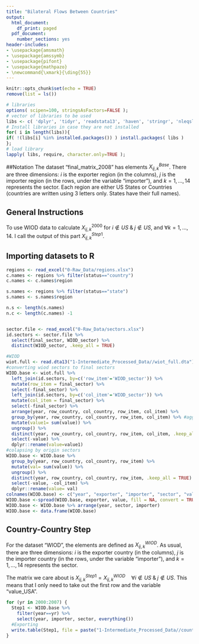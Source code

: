 ```yaml
---
title: "Bilateral Flows Between Countries"
output:
  html_document:
    df_print: paged
  pdf_document:
    number_sections: yes
header-includes:
- \usepackage{amsmath}
- \usepackage{amssymb}
- \usepackage{pifont}
- \usepackage{mathpazo}
- \newcommand{\xmark}{\ding{55}}
---
```



```r
knitr::opts_chunk$set(echo = TRUE)
remove(list = ls())
```

```r
# libraries
options( scipen=100, stringsAsFactors=FALSE );
# vector of libraries to be used
libs <- c( 'dplyr', 'tidyr', 'readstata13', 'haven', 'stringr', 'nleqslv', 'gdata', 'Statamarkdown');
# Install libraries in case they are not installed
for( i in length(libs)){ 
if( !(libs[i] %in% installed.packages()) ) install.packages( libs ) 
};
# load library
lapply( libs, require, character.only=TRUE );
```

##Notation
The dataset "final_matrix_2008" has elements $X_{ij,k}^{Base}$. There are three dimensions: $i$ is the exporter region (in the columns), $j$ is the importer region (in the rows, under the variable "importer"), and $k=1,...,14$ represents the sector. Each region are either US States or Countries (countries are written using 3 letters only. States have their full names).

## General Instructions

To use WIOD data to calculate $X_{ij,k}^{2000}$ for $i\notin US\;  \&\;  j \notin US$, and $\forall k=1,...,14$. I call the output of this part $X_{ij,k}^{Step1}$.


## Importing datasets to R
```r
regions <- read_excel("0-Raw_Data/regions.xlsx")
c.names <- regions %>% filter(status=="country")
c.names <- c.names$region

s.names <- regions %>% filter(status=="state") 
s.names <- s.names$region

n.s <- length(s.names)
n.c <- length(c.names) -1


sector.file <- read_excel("0-Raw_Data/sectors.xlsx")
id.sectors <- sector.file %>% 
  select(final_sector, WIOD_sector) %>%
  distinct(WIOD_sector, .keep_all = TRUE)

#WIOD
wiot.full <- read.dta13("1-Intermediate_Processed_Data//wiot_full.dta")
#converting wiod sectors to final sectors
WIOD.base <- wiot.full %>%
  left_join(id.sectors, by=c('row_item'='WIOD_sector')) %>%
  mutate(row_item = final_sector) %>%
  select(-final_sector) %>%
  left_join(id.sectors, by=c('col_item'='WIOD_sector')) %>%
  mutate(col_item = final_sector) %>%
  select(-final_sector) %>%
  arrange(year, row_country, col_country, row_item, col_item) %>%
  group_by(year, row_country, col_country, row_item, col_item) %>% #aggregating repeated r-c sequence
  mutate(value1= sum(value)) %>%
  ungroup() %>%
  distinct(year, row_country, col_country, row_item, col_item, .keep_all = TRUE) %>%
  select(-value) %>%
  dplyr::rename(value=value1)
#colapsing by origin sectors 
WIOD.base <- WIOD.base %>%
  group_by(year, row_country, col_country, row_item) %>%
  mutate(val= sum(value)) %>%
  ungroup() %>%
  distinct(year, row_country, col_country, row_item, .keep_all = TRUE) %>%
  select(-value, -col_item) %>%
  dplyr::rename(value= val)
colnames(WIOD.base) <- c("year", "exporter", "importer", "sector", "value")  
WIOD.base <-spread(WIOD.base, exporter, value, fill = NA, convert = TRUE,  drop = TRUE, sep = NULL)
WIOD.base <- WIOD.base %>% arrange(year, sector, importer)
WIOD.base <- data.frame(WIOD.base)
```

## Country-Country Step

For the dataset "WIOD", the elements are defined as $X_{ij,k}^{WIOD}$. As usual, there are three dimensions: $i$ is the exporter country (in the columns), $j$ is the importer country (in the rows, under the variable "importer"), and $k=1,...,14$ represents the sector. 

The matrix we care about is $X_{ij,k}^{Step1}=X_{ij,k}^{WIOD} \quad \forall i\notin US\; \& \; j\notin US$. This means that I only need to take out the first row and the variable "value_USA".
```r

for (yr in 2000:2007) {
  Step1 <- WIOD.base %>%
    filter(year==yr) %>%
    select(year, importer, sector, everything())
  #Exporting
  write.table(Step1, file = paste("1-Intermediate_Processed_Data//country_country_step_", yr,".txt", sep=""), sep = ",", row.names = FALSE)
}
```



